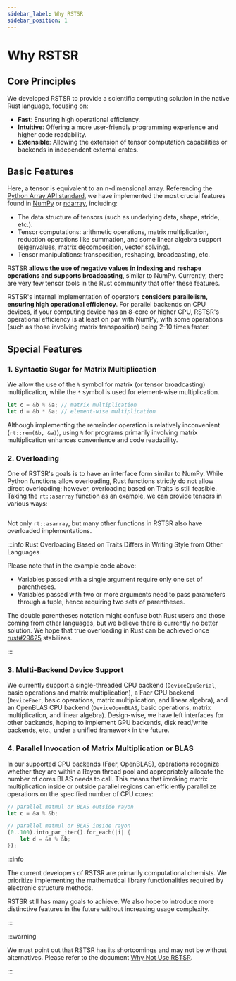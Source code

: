 ```yaml
---
sidebar_label: Why RSTSR
sidebar_position: 1
---
```


# Why RSTSR

## Core Principles

We developed RSTSR to provide a scientific computing solution in the native Rust language, focusing on:
- **Fast**: Ensuring high operational efficiency.
- **Intuitive**: Offering a more user-friendly programming experience and higher code readability.
- **Extensible**: Allowing the extension of tensor computation capabilities or backends in independent external crates.

## Basic Features

Here, a tensor is equivalent to an n-dimensional array. Referencing the [Python Array API standard](https://data-apis.org/array-api/latest/), we have implemented the most crucial features found in [NumPy](https://numpy.org/) or [ndarray](https://github.com/rust-ndarray/ndarray/), including:
- The data structure of tensors (such as underlying data, shape, stride, etc.).
- Tensor computations: arithmetic operations, matrix multiplication, reduction operations like summation, and some linear algebra support (eigenvalues, matrix decomposition, vector solving).
- Tensor manipulations: transposition, reshaping, broadcasting, etc.

RSTSR **allows the use of negative values in indexing and reshape operations and supports broadcasting**, similar to NumPy. Currently, there are very few tensor tools in the Rust community that offer these features.

RSTSR's internal implementation of operators **considers parallelism, ensuring high operational efficiency**. For parallel backends on CPU devices, if your computing device has an 8-core or higher CPU, RSTSR's operational efficiency is at least on par with NumPy, with some operations (such as those involving matrix transposition) being 2-10 times faster.

## Special Features

### 1. Syntactic Sugar for Matrix Multiplication

We allow the use of the `%` symbol for matrix (or tensor broadcasting) multiplication, while the `*` symbol is used for element-wise multiplication.

```rust
let c = &b % &a; // matrix multiplication
let d = &b * &a; // element-wise multiplication
```
Although implementing the remainder operation is relatively inconvenient (`rt::rem(&b, &a)`), using `%` for programs primarily involving matrix multiplication enhances convenience and code readability.

### 2. Overloading

One of RSTSR's goals is to have an interface form similar to NumPy. While Python functions allow overloading, Rust functions strictly do not allow direct overloading; however, overloading based on Traits is still feasible. Taking the `rt::asarray` function as an example, we can provide tensors in various ways:

```rust file=../listings/features-default/tests/why_rstsr.rs anchor=asarray_override
```

Not only `rt::asarray`, but many other functions in RSTSR also have overloaded implementations.

:::info Rust Overloading Based on Traits Differs in Writing Style from Other Languages

Please note that in the example code above:
- Variables passed with a single argument require only one set of parentheses.
- Variables passed with two or more arguments need to pass parameters through a tuple, hence requiring two sets of parentheses.

The double parentheses notation might confuse both Rust users and those coming from other languages, but we believe there is currently no better solution. We hope that true overloading in Rust can be achieved once [rust#29625](https://github.com/rust-lang/rust/issues/29625) stabilizes.

:::

### 3. Multi-Backend Device Support

We currently support a single-threaded CPU backend (`DeviceCpuSerial`, basic operations and matrix multiplication), a Faer CPU backend (`DeviceFaer`, basic operations, matrix multiplication, and linear algebra), and an OpenBLAS CPU backend (`DeviceOpenBLAS`, basic operations, matrix multiplication, and linear algebra). Design-wise, we have left interfaces for other backends, hoping to implement GPU backends, disk read/write backends, etc., under a unified framework in the future.

### 4. Parallel Invocation of Matrix Multiplication or BLAS

In our supported CPU backends (Faer, OpenBLAS), operations recognize whether they are within a Rayon thread pool and appropriately allocate the number of cores BLAS needs to call. This means that invoking matrix multiplication inside or outside parallel regions can efficiently parallelize operations on the specified number of CPU cores:
```rust
// parallel matmul or BLAS outside rayon
let c = &a % &b;

// parallel matmul or BLAS inside rayon
(0..100).into_par_iter().for_each(|i| {
    let d = &a % &b;
});
```

:::info

The current developers of RSTSR are primarily computational chemists. We prioritize implementing the mathematical library functionalities required by electronic structure methods.

RSTSR still has many goals to achieve. We also hope to introduce more distinctive features in the future without increasing usage complexity.

:::

:::warning

We must point out that RSTSR has its shortcomings and may not be without alternatives. Please refer to the document [Why Not Use RSTSR](warning.mdx).

:::
